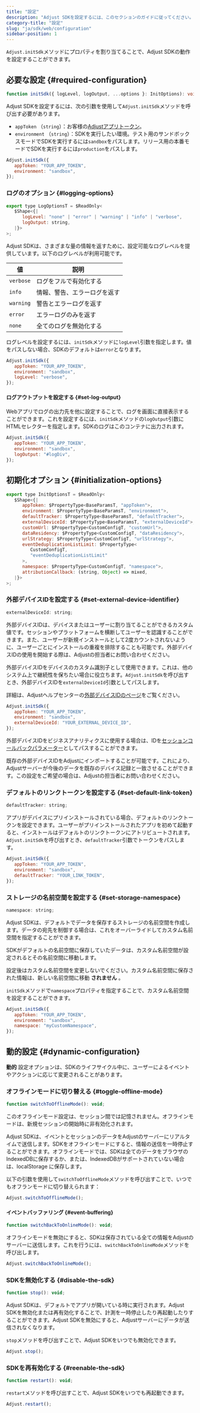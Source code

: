 ```yaml
---
title: "設定"
description: "Adjust SDKを設定するには、このセクションのガイドに従ってください。"
category-title: "設定"
slug: "ja/sdk/web/configuration"
sidebar-position: 1
---
```


`Adjust.initSdk`メソッドにプロパティを割り当てることで、Adjust SDKの動作を設定することができます。

## 必要な設定 {#required-configuration}

<CodeBlock title="メソッドシグネチャー">

```ts
function initSdk({ logLevel, logOutput, ...options }: InitOptions): void;
```

</CodeBlock>

Adjust SDKを設定するには、次の引数を使用して`Adjust.initSdk`メソッドを呼び出す必要があります。

-  `appToken` （`string`）：お客様の[Adjustアプリトークン](https://help.adjust.com/ja/article/app-token-and-reporting-currency#view-your-app-details)。
-  `environment` （`string`）：SDKを実行したい環境。テスト用のサンドボックスモードでSDKを実行するには`sandbox`をパスします。リリース用の本番モードでSDKを実行するには`production`をパスします。

```js
Adjust.initSdk({
   appToken: "YOUR_APP_TOKEN",
   environment: "sandbox",
});
```

### ログのオプション {#logging-options}

<CodeBlock title="インターフェイス宣言">

```js
export type LogOptionsT = $ReadOnly<
   $Shape<{|
      logLevel: "none" | "error" | "warning" | "info" | "verbose",
      logOutput: string,
   |}>
>;

```

</CodeBlock>

Adjust SDKは、さまざまな量の情報を返すために、設定可能なログレベルを提供しています。以下のログレベルが利用可能です。

| 値        | 説明                         |
| --------- | ---------------------------- |
| `verbose` | ログをフルで有効化する       |
| `info`    | 情報、警告、エラーログを返す |
| `warning` | 警告とエラーログを返す       |
| `error`   | エラーログのみを返す         |
| `none`    | 全てのログを無効化する       |

ログレベルを設定するには、`initSdk`メソッドに`logLevel`引数を指定します。値をパスしない場合、SDKのデフォルトは`error`となります。

```js
Adjust.initSdk({
   appToken: "YOUR_APP_TOKEN",
   environment: "sandbox",
   logLevel: "verbose",
});
```

#### ログアウトプットを設定する {#set-log-output}

Webアプリでログの出力先を他に設定することで、ログを画面に直接表示することができます。これを設定するには、`initSdk`メソッドの`logOutput`引数にHTMLセレクターを指定します。SDKのログはこのコンテナに出力されます。

```js
Adjust.initSdk({
   appToken: "YOUR_APP_TOKEN",
   environment: "sandbox",
   logOutput: "#logDiv",
});
```

## 初期化オプション {#initialization-options}

<CodeBlock title="インターフェイス宣言">

```js
export type InitOptionsT = $ReadOnly<
   $Shape<{|
      appToken: $PropertyType<BaseParamsT, "appToken">,
      environment: $PropertyType<BaseParamsT, "environment">,
      defaultTracker: $PropertyType<BaseParamsT, "defaultTracker">,
      externalDeviceId: $PropertyType<BaseParamsT, "externalDeviceId">,
      customUrl: $PropertyType<CustomConfigT, "customUrl">,
      dataResidency: $PropertyType<CustomConfigT, "dataResidency">,
      urlStrategy: $PropertyType<CustomConfigT, "urlStrategy">,
      eventDeduplicationListLimit: $PropertyType<
         CustomConfigT,
         "eventDeduplicationListLimit"
      >,
      namespace: $PropertyType<CustomConfigT, "namespace">,
      attributionCallback: (string, Object) => mixed,
   |}>
>;

```

</CodeBlock>

### 外部デバイスIDを設定する {#set-external-device-identifier}

<CodeBlock title="プロパティ宣言">

```js
externalDeviceId: string;
```

</CodeBlock>

外部デバイスIDは、デバイスまたはユーザーに割り当てることができるカスタム値です。セッションやプラットフォームを横断してユーザーを認識することができます。また、ユーザーが新規インストールとして2度カウントされないように、ユーザーごとにインストールの重複を排除することも可能です。外部デバイスIDの使用を開始する際は、Adjustの担当者にお問い合わせください。

外部デバイスIDをデバイスのカスタム識別子として使用できます。これは、他のシステム上で継続性を保ちたい場合に役立ちます。`Adjust.initSdk`を呼び出すとき、外部デバイスIDを`externalDeviceId`引数としてパスします。

<Callout type="seealso">

詳細は、Adjustヘルプセンターの[外部デバイスIDのページ](https://help.adjust.com/ja/article/external-device-identifiers)をご覧ください。

</Callout>

```js
Adjust.initSdk({
   appToken: "YOUR_APP_TOKEN",
   environment: "sandbox",
   externalDeviceId: "YOUR_EXTERNAL_DEVICE_ID",
});
```

外部デバイスIDをビジネスアナリティクスに使用する場合は、IDを[セッションコールバックパラメーター](/ja/sdk/web/features/global-params)としてパスすることができます。

既存の外部デバイスIDをAdjustにインポートすることが可能です。これにより、Adjustサーバーが今後のデータを既存のデバイス記録と一致させることができます。この設定をご希望の場合は、Adjustの担当者にお問い合わせください。

### デフォルトのリンクトークンを設定する {#set-default-link-token}

<CodeBlock title="プロパティ宣言">

```js
defaultTracker: string;
```

</CodeBlock>

アプリがデバイスにプリインストールされている場合、デフォルトのリンクトークンを設定できます。ユーザーがプリインストールされたアプリを初めて起動すると、インストールはデフォルトのリンクトークンにアトリビュートされます。`Adjust.initSdk`を呼び出すとき、`defaultTracker`引数でトークンをパスします。

```js
Adjust.initSdk({
   appToken: "YOUR_APP_TOKEN",
   environment: "sandbox",
   defaultTracker: "YOUR_LINK_TOKEN",
});
```

### ストレージの名前空間を設定する {#set-storage-namespace}

<CodeBlock title="プロパティ宣言">

```js
namespace: string;
```

</CodeBlock>

Adjust SDKは、デフォルトでデータを保存するストレージの名前空間を作成します。データの宛先を制御する場合は、これをオーバーライドしてカスタム名前空間を指定することができます。

SDKがデフォルトの名前空間に保存していたデータは、カスタム名前空間が設定されるとその名前空間に移動します。

<Callout type="warning">

設定後はカスタム名前空間を変更しないでください。カスタム名前空間に保存された情報は、新しい名前空間に移動 **されません** 。

</Callout>

`initSdk`メソッドで`namespace`プロパティを指定することで、カスタム名前空間を設定することができます。

```js
Adjust.initSdk({
   appToken: "YOUR_APP_TOKEN",
   environment: "sandbox",
   namespace: "myCustomNamespace",
});
```

## 動的設定 {#dynamic-configuration}

**動的** 設定オプションは、SDKのライフサイクル中に、ユーザーによるイベントやアクションに応じて変更されることがあります。

### オフラインモードに切り替える {#toggle-offline-mode}

<CodeBlock title="メソッドシグネチャー">

```js
function switchToOfflineMode(): void;
```

</CodeBlock>
<Callout type="important">

このオフラインモード設定は、セッション間では記憶されません。オフラインモードは、新規セッションの開始時に非有効化されます。

</Callout>

Adjust SDKは、イベントとセッションのデータをAdjustのサーバーにリアルタイムで送信します。SDKをオフラインモードにすると、情報の送信を一時停止することができます。オフラインモードでは、SDKは全てのデータをブラウザのIndexedDBに保存するか、または、IndexedDBがサポートされていない場合は、localStorage に保存します。

以下の引数を使用して`switchToOfflineMode`メソッドを呼び出すことで、いつでもオフランモードに切り替えられます：

```js
Adjust.switchToOfflineMode();
```

#### イベントバッファリング {#event-buffering}

<CodeBlock title="メソッドシグネチャー">

```js
function switchBackToOnlineMode(): void;
```

</CodeBlock>

オフラインモードを無効にすると、SDKは保存されている全ての情報をAdjustのサーバーに送信します。これを行うには、`switchBackToOnlineMode`メソッドを呼び出します。

```js
Adjust.switchBackToOnlineMode();
```

### SDKを無効化する {#disable-the-sdk}

```js
function stop(): void;
```

Adjust SDKは、デフォルトでアプリが開いている時に実行されます。Adjust SDKを無効化または再有効化することで、計測を一時停止したり再起動したりすることができます。Adjust SDKを無効にすると、Adjustサーバーにデータが送信されなくなります。

`stop`メソッドを呼び出すことで、Adjust SDKをいつでも無効化できます。

```js
Adjust.stop();
```

### SDKを再有効化する {#reenable-the-sdk}

```js
function restart(): void;
```

`restart`メソッドを呼び出すことで、Adjust SDKをいつでも再起動できます。

```js
Adjust.restart();
```
